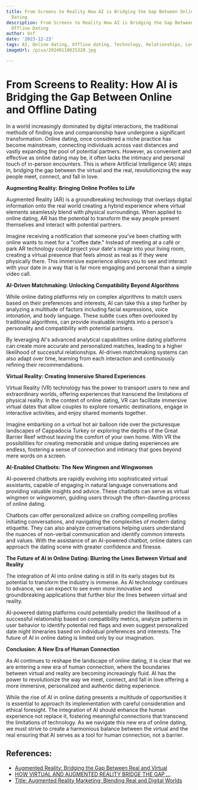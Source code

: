 ```yaml
---
title: From Screens to Reality How AI is Bridging the Gap Between Online and Offline
  Dating
description: From Screens to Reality How AI is Bridging the Gap Between Online and
  Offline Dating
author: Usf
date: '2023-12-23'
tags: AI, Online dating, Offline dating, Technology, Relationships, Love
imageUrl: /pixa/20240110025320.jpg

---
```

# From Screens to Reality:  How AI is  Bridging the Gap Between  Online and Offline Dating

In a world increasingly dominated by  digital interactions, the traditional methods of finding love and companionship have undergone a significant transformation. Online dating,  once considered a niche practice has become  mainstream, connecting individuals across vast distances and vastly expanding the pool of potential partners. However, as convenient and effective as online dating may be, it often lacks the intimacy and personal touch of in-person encounters. This is  where Artificial Intelligence (AI) steps in, bridging the gap between the virtual and the real, revolutionizing the way people meet, connect, and  fall in love.

**Augmenting Reality: Bringing Online Profiles to Life**

Augmented Reality (AR) is  a  groundbreaking technology that overlays digital information onto the real world  creating a hybrid  experience where virtual elements  seamlessly blend with physical surroundings. When  applied  to online dating, AR has the potential  to transform the way people present themselves  and interact with potential partners.

Imagine receiving a notification  that someone you've been chatting with online wants to meet for  a "coffee date." Instead of meeting  at a café or park  AR technology could project your date's image into your  living room, creating  a virtual presence that feels almost as  real  as if they were  physically there. This  immersive experience allows you to see and interact with your date in a  way that is far more engaging and personal than a simple video call.

**AI-Driven Matchmaking: Unlocking Compatibility Beyond Algorithms**

While online dating platforms rely on complex algorithms to match users based  on their  preferences and interests, AI can take this a step further by analyzing a multitude of factors including facial expressions, voice intonation, and body language. These subtle cues often overlooked by traditional algorithms, can provide invaluable insights into a person's personality and compatibility with potential partners.

By leveraging AI's advanced analytical capabilities online dating platforms can create more accurate and personalized matches, leading to a higher likelihood of successful relationships. AI-driven matchmaking systems can  also adapt over time, learning from  each interaction and continuously  refining  their recommendations.

**Virtual Reality: Creating Immersive  Shared  Experiences**

Virtual Reality (VR) technology has the power to transport  users  to new and extraordinary worlds, offering experiences that transcend the limitations of physical reality.  In the context of online dating, VR  can facilitate immersive virtual dates that allow couples to explore romantic destinations, engage in interactive activities, and enjoy shared moments together.

Imagine embarking on a virtual hot air balloon ride over the picturesque landscapes of Cappadocia Turkey or exploring the depths of the Great Barrier Reef without leaving the comfort of your own home. With  VR the possibilities for creating memorable and unique dating experiences are endless, fostering  a sense of connection and intimacy that goes beyond mere words on a screen.

**AI-Enabled Chatbots: The New Wingmen and Wingwomen**

AI-powered chatbots  are rapidly evolving  into sophisticated virtual assistants,  capable of engaging in natural language conversations and providing valuable insights and advice. These chatbots  can serve as virtual wingmen or wingwomen, guiding  users through the often-daunting process of online dating.

Chatbots can offer personalized  advice on crafting compelling  profiles initiating conversations, and navigating the complexities of modern dating etiquette. They can also analyze conversations helping users understand the nuances of non-verbal communication and identify  common interests and values. With the assistance of an AI-powered chatbot, online daters  can approach the dating scene with greater confidence and finesse.

**The Future of  AI in Online Dating:  Blurring  the Lines Between Virtual and Reality**

The integration of AI into  online dating is still in its early  stages but its potential to transform the industry is  immense. As AI technology continues to advance, we can expect to see even more innovative and groundbreaking  applications that  further blur the lines between virtual and reality.

AI-powered dating platforms could potentially predict the likelihood  of a successful relationship  based on compatibility metrics, analyze patterns  in  user behavior to identify potential red  flags and even  suggest personalized date night itineraries  based on individual preferences and  interests. The future of AI in online dating is  limited only by our imagination.

**Conclusion: A New Era of Human  Connection**

As AI continues to reshape  the landscape of online dating, it is clear that we are entering a new era of human connection, where the  boundaries between virtual and reality are becoming increasingly fluid. AI has the power  to revolutionize the way we meet, connect, and fall in love offering a more immersive, personalized and authentic  dating experience.

While the rise  of AI in  online dating presents a multitude of opportunities it is essential to approach its implementation with careful  consideration and ethical foresight. The integration of AI should enhance the human experience not  replace it, fostering meaningful connections  that transcend the limitations of technology.  As we navigate this new era of online dating, we must strive to create a  harmonious balance between the  virtual and the real ensuring that AI serves as a tool for human connection, not a barrier.

## References:
- [Augmented Reality: Bridging the Gap Between Real and Virtual](https://medium.com/antaeus-ar/augmented-reality-bridging-the-gap-between-real-and-virtual-7cdb7803f4f2)
- [HOW VIRTUAL AND AUGMENTED REALITY BRIDGE THE GAP ...](https://www.linkedin.com/pulse/how-virtual-augmented-reality-bridge-gap-between-digital-physical-)
- [Title: Augmented Reality Marketing: Blending Real and Digital Worlds](https://www.linkedin.com/pulse/title-augmented-reality-marketing-blending-real)

